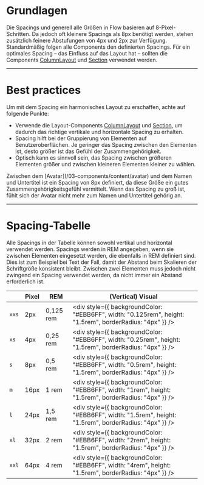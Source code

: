 # Grundlagen

Die Spacings und generell alle Größen in Flow basieren auf 8-Pixel-Schritten. Da
jedoch oft kleinere Spacings als 8px benötigt werden, stehen zusätzlich feinere
Abstufungen von 4px und 2px zur Verfügung. Standardmäßig folgen alle Components
den definierten Spacings. Für ein optimales Spacing – das Einfluss auf das
Layout hat – sollten die Components
[ColumnLayout](/03-components/structure/column-layout) und
[Section](/03-components/structure/section) verwendet werden.

---

# Best practices

Um mit dem Spacing ein harmonisches Layout zu erschaffen, achte auf folgende
Punkte:

- Verwende die Layout-Components
  [ColumnLayout](/03-components/structure/column-layout) und
  [Section](/03-components/structure/section), um dadurch das richtige vertikale
  und horizontale Spacing zu erhalten.
- Spacing hilft bei der Gruppierung von Elementen auf Benutzeroberflächen. Je
  geringer das Spacing zwischen den Elementen ist, desto größer ist das Gefühl
  der Zusammengehörigkeit.
- Optisch kann es sinnvoll sein, das Spacing zwischen größeren Elementen größer
  und zwischen kleineren Elementen kleiner zu wählen.

<DoAndDont>
  <Do example="rightSpacing">
    Zwischen dem [Avatar](/03-components/content/avatar) und dem Namen und
    Untertitel ist ein Spacing von 8px definiert, da diese Größe ein gutes
    Zusammengehörigkeitsgefühl vermittelt.
  </Do>
  <Dont example="falseSpacing">
    Wenn das Spacing zu groß ist, fühlt sich der Avatar nicht mehr zum Namen und
    Untertitel gehörig an.
  </Dont>
</DoAndDont>

---

# Spacing-Tabelle

Alle Spacings in der Tabelle können sowohl vertikal und horizontal verwendet
werden. Spacings werden in REM angegeben, wenn sie zwischen Elementen eingesetzt
werden, die ebenfalls in REM definiert sind. Dies ist zum Beispiel bei Text der
Fall, damit der Abstand beim Skalieren der Schriftgröße konsistent bleibt.
Zwischen zwei Elementen muss jedoch nicht zwingend ein Spacing verwendet werden,
da nicht immer ein Abstand erforderlich ist.

|       | Pixel | REM       | (Vertical) Visual                                                                                        |
| ----- | ----- | --------- | -------------------------------------------------------------------------------------------------------- |
| `xxs` | 2px   | 0,125 rem | <div style={{ backgroundColor: "#EBB6FF", width: "0.125rem", height: "1.5rem", borderRadius: "4px" }} /> |
| `xs`  | 4px   | 0,25 rem  | <div style={{ backgroundColor: "#EBB6FF", width: "0.25rem", height: "1.5rem", borderRadius: "4px" }} />  |
| `s`   | 8px   | 0,5 rem   | <div style={{ backgroundColor: "#EBB6FF", width: "0.5rem", height: "1.5rem", borderRadius: "4px" }} />   |
| `m`   | 16px  | 1 rem     | <div style={{ backgroundColor: "#EBB6FF", width: "1rem", height: "1.5rem", borderRadius: "4px" }} />     |
| `l`   | 24px  | 1,5 rem   | <div style={{ backgroundColor: "#EBB6FF", width: "1.5rem", height: "1.5rem", borderRadius: "4px" }} />   |
| `xl`  | 32px  | 2 rem     | <div style={{ backgroundColor: "#EBB6FF", width: "2rem", height: "1.5rem", borderRadius: "4px" }} />     |
| `xxl` | 64px  | 4 rem     | <div style={{ backgroundColor: "#EBB6FF", width: "4rem", height: "1.5rem", borderRadius: "4px" }} />     |
